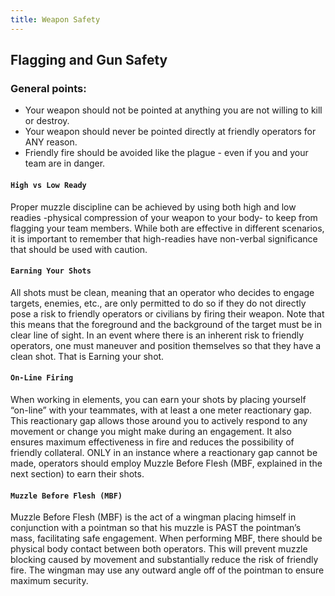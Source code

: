 ```yaml
---
title: Weapon Safety
---
```



## Flagging and Gun Safety

### General points:

- Your weapon should not be pointed at anything you are not willing to kill or destroy.
- Your weapon should never be pointed directly at friendly operators for ANY reason.
- Friendly fire should be avoided like the plague - even if you and your team are in danger.

#### `High vs Low Ready`

Proper muzzle discipline can be achieved by using both high and low readies -physical compression of your weapon to your body- to keep from flagging your team members.
While both are effective in different scenarios, it is important to remember that high-readies have non-verbal significance that should be used with caution.

#### `Earning Your Shots`

All shots must be clean, meaning that an operator who decides to engage targets, enemies, etc., are only permitted to do so if they do not directly pose a risk to friendly operators or civilians by firing their weapon. Note that this means that the foreground and the background of the target must be in clear line of sight. In an event where there is an inherent risk to friendly operators, one must maneuver and position themselves so that they have a clean shot. That is Earning your shot.

#### `On-Line Firing`

When working in elements, you can earn your shots by placing yourself “on-line” with your teammates, with at least a one meter reactionary gap. This reactionary gap allows those around you to actively respond to any movement or change you might make during an engagement. It also ensures maximum effectiveness in fire and reduces the possibility of friendly collateral. ONLY in an instance where a reactionary gap cannot be made, operators should employ Muzzle Before Flesh (MBF, explained in the next section) to earn their shots.

#### `Muzzle Before Flesh (MBF)`

Muzzle Before Flesh (MBF) is the act of a wingman placing himself in conjunction with a pointman so that his muzzle is PAST the pointman’s mass, facilitating safe engagement. When performing MBF, there should be physical body contact between both operators. This will prevent muzzle blocking caused by movement and substantially reduce the risk of friendly fire. The wingman may use any outward angle off of the pointman to ensure maximum security.

<MBFGallery />

